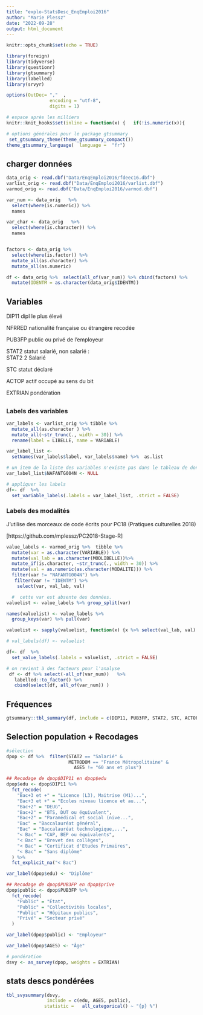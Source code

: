 ```yaml
---
title: "explo-StatsDesc_EnqEmploi2016"
author: "Marie Plessz"
date: "2022-09-28"
output: html_document
---
```


```r
knitr::opts_chunk$set(echo = TRUE)

library(foreign)
library(tidyverse)
library(questionr)
library(gtsummary)
library(labelled)
library(srvyr)

options(OutDec= ","  ,
				encoding = "utf-8",
				digits = 1)  

# espace après les milliers
knitr::knit_hooks$set(inline = function(x) {   if(!is.numeric(x)){     x   }else{    prettyNum(round(x,2), big.mark=",")    } }) 

# options générales pour le package gtsummary
 set_gtsummary_theme(theme_gtsummary_compact()) 
theme_gtsummary_language(  language =  "fr")

```

## charger données
```r

data_orig <- read.dbf("Data/EnqEmploi2016/fdeec16.dbf")
varlist_orig <- read.dbf("Data/EnqEmploi2016/varlist.dbf")
varmod_orig <- read.dbf("Data/EnqEmploi2016/varmod.dbf")
```

```r
var_num <- data_orig   %>%  
  select(where(is.numeric)) %>% 
  names

var_char <- data_orig   %>% 
  select(where(is.character)) %>% 
  names


factors <- data_orig %>% 
  select(where(is.factor)) %>% 
  mutate_all(as.character) %>% 
  mutate_all(as.numeric) 

df <- data_orig %>%  select(all_of(var_num)) %>% cbind(factors) %>% 
  mutate(IDENTM = as.character(data_orig$IDENTM))
```


## Variables



DIP11 dipl le plus élevé
	
NFRRED nationalité française ou étrangère recodée

PUB3FP public ou privé de l'employeur
	
STAT2 statut salarié, non salarié  : 	
STAT2 2 Salarié

	
STC statut déclaré

	
ACTOP actif occupé au sens du bit


EXTRIAN pondération

##


### Labels des variables
```r
var_labels <- varlist_orig %>% tibble %>% 
  mutate_all(as.character ) %>% 
  mutate_all(~str_trunc(., width = 30)) %>% 
  rename(label = LIBELLE, name = VARIABLE) 

var_label_list <- 
  setNames(var_labels$label, var_labels$name) %>%  as.list

# un item de la liste des variables n'existe pas dans le tableau de données, je le supprime
var_label_list$NAFANTG004N <- NULL

# appliquer les labels
df<- df  %>% 
  set_variable_labels(.labels = var_label_list, .strict = FALSE)

```
### Labels des modalités

J'utilise des morceaux de code écrits pour PC18 (Pratiques culturelles 2018)

[https://github.com/mplessz/PC2018-Stage-R] 

```r
value_labels <- varmod_orig %>%  tibble %>% 
  mutate(var = as.character(VARIABLE)) %>%
  mutate(val_lab = as.character(MODLIBELLE))%>%
  mutate_if(is.character, ~str_trunc(., width = 30)) %>% 
  mutate(val = as.numeric(as.character(MODALITE))) %>% 
  filter(var != "NAFANTG004N") %>% 
   filter(var != "IDENTM") %>% 
    select(var, val_lab, val)

  #  cette var est absente des données.  
valuelist <- value_labels %>% group_split(var) 

names(valuelist) <- value_labels %>%
  group_keys(var) %>% pull(var)

valuelist <- sapply(valuelist, function(x) {x %>% select(val_lab, val) %>% deframe})

# val_labels(df) <- valuelist

df<- df  %>% 
  set_value_labels(.labels = valuelist, .strict = FALSE)

# on revient à des facteurs pour l'analyse
 df <- df %>% select(-all_of(var_num))   %>% 
   labelled::to_factor() %>% 
   cbind(select(df, all_of(var_num)) )
```

## Fréquences
```r
gtsummary::tbl_summary(df, include = c(DIP11, PUB3FP, STAT2, STC, ACTOP))

```
## Selection population + Recodages
```r
#sélection
dpop <- df %>%  filter(STAT2 == "Salarié" &
                       METRODOM == "France Métropolitaine" &
                         AGE5 != "60 ans et plus")  

## Recodage de dpop$DIP11 en dpop$edu
dpop$edu <- dpop$DIP11 %>%
  fct_recode(
    "Bac+3 et +" = "Licence (L3), Maitrise (M1)...",
    "Bac+3 et +" = "Ecoles niveau licence et au...",
    "Bac+2" = "DEUG",
    "Bac+2" = "BTS, DUT ou équivalent",
    "Bac+2" = "Paramédical et social (nive...",
    "Bac" = "Baccalauréat général",
    "Bac" = "Baccalauréat technologique,...",
    "< Bac" = "CAP, BEP ou équivalents",
    "< Bac" = "Brevet des collèges",
    "< Bac" = "Certificat d'Etudes Primaires",
    "< Bac" = "Sans diplôme"
  ) %>%
  fct_explicit_na("< Bac")

var_label(dpop$edu) <- "Diplôme"

## Recodage de dpop$PUB3FP en dpop$prive
dpop$public <- dpop$PUB3FP %>%
  fct_recode(
    "Public" = "État",
    "Public" = "Collectivités locales",
    "Public" = "Hôpitaux publics",
    "Privé" = "Secteur privé"
  )

var_label(dpop$public) <- "Employeur"

var_label(dpop$AGE5) <- "Âge"

# pondération
dsvy <- as_survey(dpop, weights = EXTRIAN)

```

## stats descs pondérées
```r
tbl_svysummary(dsvy, 
               include = c(edu, AGE5, public),
              statistic =   all_categorical() ~ "{p} %")
```


